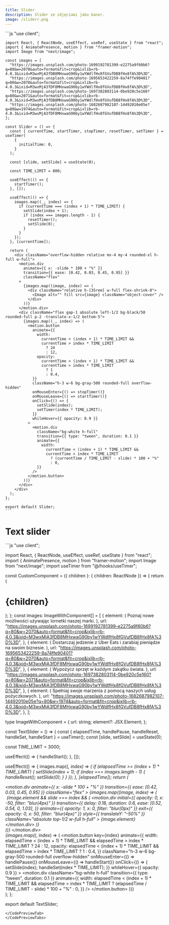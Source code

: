 ```yaml
---
title: Slider
description: Slider ze zdjęciami jako baner.
image: /sliderr.png
---
```


<CodePreviewTabs>
  <CodePreviewTab>
    <ProductShowcaseComponent>
      <Slider />
    </ProductShowcaseComponent>
  </CodePreviewTab>
  <CodePreviewTab code>
      ```js
    "use client";

    import React, { ReactNode, useEffect, useRef, useState } from "react";
    import { AnimatePresence, motion } from "framer-motion";
    import Image from "next/image";

    const images = [
      "https://images.unsplash.com/photo-1699192781399-e2275a9f60b6?q=80&w=2070&auto=format&fit=crop&ixlib=rb-4.0.3&ixid=M3wxMjA3fDB8MHxwaG90by1wYWdlfHx8fGVufDB8fHx8fA%3D%3D",
      "https://images.unsplash.com/photo-1695653422259-8a74ffe90401?q=80&w=2070&auto=format&fit=crop&ixlib=rb-4.0.3&ixid=M3wxMjA3fDF8MHxwaG90by1wYWdlfHx8fGVufDB8fHx8fA%3D%3D",
      "https://images.unsplash.com/photo-1697382803114-0be920c5e160?q=80&w=2071&auto=format&fit=crop&ixlib=rb-4.0.3&ixid=M3wxMjA3fDB8MHxwaG90by1wYWdlfHx8fGVufDB8fHx8fA%3D%3D",
      "https://images.unsplash.com/photo-1682687982107-14492010e05e?q=80&w=1974&auto=format&fit=crop&ixlib=rb-4.0.3&ixid=M3wxMjA3fDF8MHxwaG90by1wYWdlfHx8fGVufDB8fHx8fA%3D%3D",
    ];

    const Slider = () => {
      const { currentTime, startTimer, stopTimer, resetTimer, setTimer } = useTimer(
        {
          initialTime: 0,
        }
      );

      const [slide, setSlide] = useState(0);

      const TIME_LIMIT = 800;

      useEffect(() => {
        startTimer();
      }, []);

      useEffect(() => {
        images.map((_, index) => {
          if (currentTime === (index + 1) * TIME_LIMIT) {
            setSlide(index + 1);
            if (index === images.length - 1) {
              resetTimer();
              setSlide(0);
            }
          }
        });
      }, [currentTime]);

      return (
        <div className="overflow-hidden relative mx-4 my-4 rounded-xl h-full w-full">
          <motion.div
            animate={{ x: -slide * 100 + "%" }}
            transition={{ ease: [0.42, 0.03, 0.45, 0.95] }}
            className="flex"
          >
            {images.map((image, index) => (
              <div className="relative h-[35rem] w-full flex-shrink-0">
                <Image alt="" fill src={image} className="object-cover" />
              </div>
            ))}
          </motion.div>
          <div className="flex gap-1 absolute left-1/2 bg-black/50 rounded-full p-2 -translate-x-1/2 bottom-5">
            {images.map((_, index) => (
              <motion.button
                animate={{
                  width:
                    currentTime < (index + 1) * TIME_LIMIT &&
                    currentTime > index * TIME_LIMIT
                      ? 24
                      : 12,
                  opacity:
                    currentTime < (index + 1) * TIME_LIMIT &&
                    currentTime > index * TIME_LIMIT
                      ? 1
                      : 0.4,
                }}
                className="h-3 w-6 bg-gray-500 rounded-full overflow-hidden"
                onMouseEnter={() => stopTimer()}
                onMouseLeave={() => startTimer()}
                onClick={() => {
                  setSlide(index);
                  setTimer(index * TIME_LIMIT);
                }}
                whileHover={{ opacity: 0.9 }}
              >
                <motion.div
                  className="bg-white h-full"
                  transition={{ type: "tween", duration: 0.1 }}
                  animate={{
                    width:
                      currentTime < (index + 1) * TIME_LIMIT &&
                      currentTime > index * TIME_LIMIT
                        ? (currentTime / TIME_LIMIT - slide) * 100 + "%"
                        : 0,
                  }}
                />
              </motion.button>
            ))}
          </div>
        </div>
      );
    };

    export default Slider;
    ```

  </CodePreviewTab>
</CodePreviewTabs>

# Text slider

<CodePreviewTabs>
<CodePreviewTab>
<ProductShowcaseComponent>
  <TextSlider />
</ProductShowcaseComponent>
</CodePreviewTab>
<CodePreviewTab code>
```js
"use client";

import React, { ReactNode, useEffect, useRef, useState } from "react";
import { AnimatePresence, motion } from "framer-motion";
import Image from "next/image";
import useTimer from "@/hooks/useTimer";

const CustomComponent = ({ children }: { children: ReactNode }) => {
  return (
    <div className="h-full w-full flex items-center pl-4 lg:pl-12">
      <h1 className="text-4xl text-balance lg:text-6xl font-bold max-w-2xl leading-12 text-white">
        {children}
      </h1>
    </div>
  );
};
const images: ImageWithComponent[] = [
  {
    element: (
      <CustomComponent>
        Poznaj nowe możliwości używając lornetki naszej marki.
      </CustomComponent>
    ),
    url: "https://images.unsplash.com/photo-1699192781399-e2275a9f60b6?q=80&w=2070&auto=format&fit=crop&ixlib=rb-4.0.3&ixid=M3wxMjA3fDB8MHxwaG90by1wYWdlfHx8fGVufDB8fHx8fA%3D%3D",
  },
  {
    element: (
      <CustomComponent>
        Dostarczaj jedzenie z Uber Eats i zarabiaj pieniądze na swoim biznesie.
      </CustomComponent>
    ),
    url: "https://images.unsplash.com/photo-1695653422259-8a74ffe90401?q=80&w=2070&auto=format&fit=crop&ixlib=rb-4.0.3&ixid=M3wxMjA3fDF8MHxwaG90by1wYWdlfHx8fGVufDB8fHx8fA%3D%3D",
  },
  {
    element: (
      <CustomComponent>
        Wypożycz sprzęt w każdym zakątku świata.
      </CustomComponent>
    ),
    url: "https://images.unsplash.com/photo-1697382803114-0be920c5e160?q=80&w=2071&auto=format&fit=crop&ixlib=rb-4.0.3&ixid=M3wxMjA3fDB8MHxwaG90by1wYWdlfHx8fGVufDB8fHx8fA%3D%3D",
  },
  {
    element: (
      <CustomComponent>
        Spełniaj swoje marzenia z pomocą naszych usług pożyczkowych.
      </CustomComponent>
    ),
    url: "https://images.unsplash.com/photo-1682687982107-14492010e05e?q=80&w=1974&auto=format&fit=crop&ixlib=rb-4.0.3&ixid=M3wxMjA3fDF8MHxwaG90by1wYWdlfHx8fGVufDB8fHx8fA%3D%3D",
  },
];

type ImageWithComponent = {
  url: string;
  element?: JSX.Element;
};

const TextSlider = () => {
  const { elapsedTime, handlePause, handleReset, handleSet, handleStart } =
    useTimer();
  const [slide, setSlide] = useState(0);

  const TIME_LIMIT = 3000;

  useEffect(() => {
    handleStart();
  }, []);

  useEffect(() => {
    images.map((_, index) => {
      if (elapsedTime >= (index + 1) * TIME_LIMIT) {
        setSlide(index + 1);
        if (index === images.length - 1) {
          handleReset();
          setSlide(0);
        }
      }
    });
  }, [elapsedTime]);
  return (
    <div className="overflow-hidden relative mx-4 my-4 rounded-xl h-full w-full">
      <motion.div
        animate={{ x: -slide * 100 + "%" }}
        transition={{ ease: [0.42, 0.03, 0.45, 0.95] }}
        className="flex"
      >
        {images.map((image, index) => (
          <div key={index} className="relative h-[25rem] w-full flex-shrink-0">
            <Image alt="" fill src={image.url} className="object-cover" />
            <AnimatePresence>
              {image.element && slide === index && (
                <motion.div
                  initial={{ opacity: 0, x: -50, filter: "blur(4px)" }}
                  transition={{
                    delay: 0.18,
                    duration: 0.6,
                    ease: [0.52, 0.54, 0, 1.03],
                  }}
                  animate={{ opacity: 1, x: 0, filter: "blur(0px)" }}
                  exit={{ opacity: 0, x: 50, filter: "blur(4px)" }}
                  style={{ translateY: "-50%" }}
                  className="absolute top-1/2 w-full h-full"
                >
                  {image.element}
                </motion.div>
              )}
            </AnimatePresence>
          </div>
        ))}
      </motion.div>
      <div className="flex gap-1 absolute left-1/2 bg-black/50 rounded-full p-2 -translate-x-1/2 bottom-5">
        {images.map((_, index) => (
          <motion.button
            key={index}
            animate={{
              width:
                elapsedTime < (index + 1) * TIME_LIMIT &&
                elapsedTime > index * TIME_LIMIT
                  ? 24
                  : 12,
              opacity:
                elapsedTime < (index + 1) * TIME_LIMIT &&
                elapsedTime > index * TIME_LIMIT
                  ? 1
                  : 0.4,
            }}
            className="h-3 w-6 bg-gray-500 rounded-full overflow-hidden"
            onMouseEnter={() => handlePause()}
            onMouseLeave={() => handleStart()}
            onClick={() => {
              setSlide(index);
              handleSet(index * TIME_LIMIT);
            }}
            whileHover={{ opacity: 0.9 }}
          >
            <motion.div
              className="bg-white h-full"
              transition={{ type: "tween", duration: 0.1 }}
              animate={{
                width:
                  elapsedTime < (index + 1) * TIME_LIMIT &&
                  elapsedTime > index * TIME_LIMIT
                    ? (elapsedTime / TIME_LIMIT - slide) * 100 + "%"
                    : 0,
              }}
            />
          </motion.button>
        ))}
      </div>
    </div>
  );
};

export default TextSlider;
```
</CodePreviewTab>
</CodePreviewTabs>
